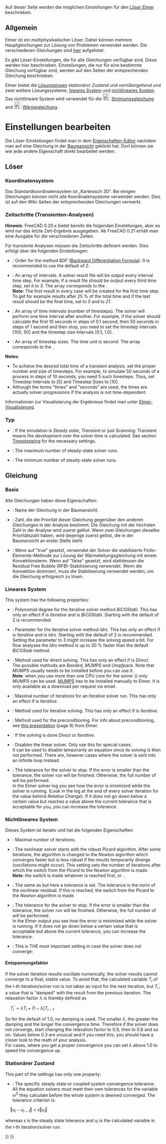 <languages/>
{{TOCright}}

Auf dieser Seite werden die möglichen Einstellungen für den [[FEM_SolverElmer|Löser Elmer]] beschrieben.

<span id="General"></span>
==Allgemein==

Elmer ist ein multiphysikalischer Löser. Daher können mehrere Hauptgleichungen zur Lösung von Problemen verwendet werden. Die verschiedenen Gleichungen sind [[FEM_SolverElmer/de#About_Equations|hier]] aufgelistet.

Es gibt Löser-Einstellungen, die für alle Gleichungen verfügbar sind. Diese werden hier beschrieben. Einstellungen, die nur für eine bestimmte Gleichung verfügbar sind, werden auf den Seiten der entsprechenden Gleichung beschrieben.

Elmer bietet die [[#Type|Lösungstypen]] ''stationärer Zustand'' und ''vorrübergehend'' und zwei weitere Lösungssysteme, [[#Linear_System|lineares System]] und [[#Nonlinear_System|nichtlineares System]]. Das nichtlineare System wird verwendet für die [[Image:FEM_EquationFlow.svg|24px]] [[FEM_EquationFlow/de|Strömungsgleichung]] and [[Image:FEM_EquationHeat.svg|24px]] [[FEM_EquationHeat/de|Wärmegleichung]].

<span id="Editing_Settings"></span>
=Einstellungen bearbeiten=

Die Löser-Einstellungen findet man in dem [[Property_editor/de|Eigenschaften-Editor]] nachdem man auf eine Gleichung in der [[Tree_view/de|Baumansicht]] geklickt hat. Dort können sie wie jede andere Eigenschaft direkt bearbeitet werden.

<span id="Solver"></span>
==Löser==

<span id="Coordinate_System"></span>
===Koordinatensystem===

Das Standardkoordinatensystem ist „Kartesisch 3D“. Bei einigen Gleichungen können nicht alle Koordinatensysteme verwendet werden. Dies ist auf den Wiki-Seiten der entsprechenden Gleichungen vermerkt.

<span id="Timestepping_(transient_analyses)"></span>
===Zeitschritte (Transienten-Analysen)===

'''Hinweis''': FreeCAD 0.20.x bietet bereits die folgenden Einstellungen, aber es wird nur das letzte Zeit-Ergebnis ausgegeben. Ab FreeCAD 0.21 erhält man eine Ausgabe für die verschiedenen Zeiten.

Für transiente Analysen müssen die Zeitschritte definiert werden. Dies erfolgt über die folgenden Einstellungen:

* {{PropertyData|BDFOrder}}: Order for the method ''BDF'' ([https://en.wikipedia.org/wiki/Backward_differentiation_formula Backward Differentiation Formula]). It is recommended to use the default of ''2''.
* {{PropertyData|Output Intervals}}: An array of intervals. A solver result file will be output every interval time step. For example, if a result file should be output every third time step, set it to ''3''. The array corresponds to the {{PropertyData|Timestep Intervals}}.</br>'''Note:''' The first result in every case will be created for the first time step. To get for example results after 25 % of the total time and if the last result should be the final time, set {{PropertyData|Output Intervals}} to ''5'' and {{PropertyData|Timestep Intervals}} to ''21''. {{Version|0.21}}
* {{PropertyData|Timestep Intervals}}: An array of time intervals (number of timesteps). The solver will perform one time interval after another. For example, if the solver should calculate the first 10 seconds in steps of 0.1 second, then 50 seconds in steps of 1 second and then stop, you need to set the timestep intervals [100, 50] and the timestep size intervals [0.1, 1.0].
* {{PropertyData|Timestep Sizes}}: An array of timestep sizes. The time unit is second. The array corresponds to the {{PropertyData|Timestep Intervals}}.

'''Notes:'''
* To achieve the desired total time of a transient analysis, set the proper number and size of timesteps. For example, to simulate 50 seconds of a process in steps of 10 seconds, you need 5 such timesteps. Thus, set Timestep Intervals to [5] and Timestep Sizes to [10].
* Although the terms "times" and "seconds" are used, the times are actually solver progressions if the analysis is not time-dependent.

Informationen zur Visualisierung der Ergebnisse findet man unter [[FEM_SolverElmer/de#Visualisierung|Elmer-Visualisierung]].

<span id="Type"></span>
===Typ===

* {{PropertyData|Simulation type}}: If the simulation is ''Steady state'', ''Transient'' or just ''Scanning''. Transient means the development over the solver time is calculated. See section [[#Timestepping_(transient_analyses)|Timestepping]] for the necessary settings.
* {{PropertyData|Steady State Max Iterations}}: The maximum number of steady-state solver runs.
* {{PropertyData|Steady State Min Iterations}}: The minimum number of steady-state solver runs.

<span id="Equation"></span>
==Gleichung==

<span id="Base"></span>
===Basis===

Alle Gleichungen haben diese Eigenschaften:
* {{PropertyData|Bezeichnung}}: Name der Gleichung in der Baumansicht.
* {{PropertyData|Priorität}}: Zahl, die die Priorität dieser Gleichung gegenüber den anderen Gleichungen in der Analyse bestimmt. Die Gleichung mit der höchsten Zahl in der Analyse wird zuerst gelöst. Wenn zwei Gleichungen dieselbe Prioritätszahl haben, wird diejenige zuerst gelöst, die in der Baumansicht an erster Stelle steht.
* {{PropertyData|Stabilisieren}}: Wenn auf "true" gesetzt, verwendet der Solver die stabilisierte Finite-Elemente-Methode zur Lösung der Wärmeleitungsgleichung mit einem Konvektionsterm. Wenn auf "false" gesetzt, wird stattdessen die Residual Free Bubble (RFB)-Stabilisierung verwendet. Wenn die Konvektion dominiert, muss die Stabilisierung verwendet werden, um die Gleichung erfolgreich zu lösen.

<span id="Linear_System"></span>
===Lineares System===

This system has the following properties:
* {{PropertyData|BiCGstabl Degree}}: Polynomial degree for the iterative solver method ''BiCGStabl ''. This has only an effect if {{PropertyData|Linear Solver Type}} is ''Iterative'' and {{PropertyData|Linear Iterative Method}} is ''BiCGStabl''. Starting with the default of 2 is recommended.
* {{PropertyData|Idrs Parameter}}: Parameter for the iterative solver method ''Idrs ''. This has only an effect if {{PropertyData|Linear Solver Type}} is ''Iterative'' and {{PropertyData|Linear Iterative Method}} is ''Idrs''. Starting with the default of 2 is recommended. Setting the parameter to 3 might increase the solving speed a bit. For flow analyses the ''Idrs'' method is up to 30&nbsp;% faster than the default ''BiCGStab'' method.
* {{PropertyData|Linear Direct Method}}: Method used for direct solving. This has only an effect if {{PropertyData|Linear Solver Type}} is ''Direct''.</br>The possible methods are ''Banded'', ''MUMPS'' and ''Umpfpack''. Note that ''MUMPS'' usually needs to be installed before you can use it.</br>'''Note''': when you use more than one CPU core for the solver ({{Version|0.21}}) only ''MUMPS'' can be used. [https://mumps-solver.org/ MUMPS] has to be installed manually to Elmer. It is only available as a download per request via email.
* {{PropertyData|Linear Iterations}}: Maximal number of iterations for an iterative solver run. This has only an effect if {{PropertyData|Linear Solver Type}} is ''Iterative''.
* {{PropertyData|Linear Iterative Method}}: Method used for iterative solving. This has only an effect if {{PropertyData|Linear Solver Type}} is ''Iterative''.
* {{PropertyData|Linear Preconditioning}}: Method used for the preconditioning. For info about preconditioning, see [http://www.nic.funet.fi/index/elmer/slides/ElmerLinearSolvers.pdf this presentation] (page 8) from Elmer. 
* {{PropertyData|Linear Solver Type}}: If the solving is done ''Direct'' or ''Iterative''.
* {{PropertyData|Linear System Solver Disabled}}: Disables the linear solver. Only use this for special cases.</br>It can be used to disable temporarily an equation since its solving is then not performed. There are, however cases where the solver is sent into an infinite loop instead.
* {{PropertyData|Linear Tolerance}}: The tolerance for the solver to stop. If the error is smaller than the tolerance, the solver run will be finished. Otherwise, the full number of {{PropertyData|Linear Iterations}} will be performed.</br>In the Elmer solver log you see how the error is minimized while the solver is running. (Look in the log at the end of every solver iteration for the value behind ''Relative Change''). If it does not go down below a certain value but reaches a value above the current tolerance that is acceptable for you, you can increase the tolerance.

<span id="Nonlinear_System"></span>
===Nichtlineares System===

Dieses System ist iterativ und hat die folgenden Eigenschaften:

* {{PropertyData|Nonlinear Iterations}}: Maximal number of iterations.
* {{PropertyData|Nonlinear Newton After Iterations}}: The nonlinear solver starts with the robust ''Picard'' algorithm. After some iterations, the algorithm is changed to the ''Newton'' algorithm which converges faster but is less robust if the results temporarily diverge (oscillations might occur). This setting sets the number of iterations after which the switch from the ''Picard'' to the ''Newton'' algorithm is made.</br>'''Note''': the switch is made whatever is reached first, {{PropertyData|Nonlinear Newton After Iterations}} or {{PropertyData|Nonlinear Newton After Tolerance}}.
* {{PropertyData|Nonlinear Newton After Tolerance}}: The same as {{PropertyData|Nonlinear Newton After Iterations}} but here a tolerance is set. The tolerance is the norm of the nonlinear residual. If this is reached, the switch from the ''Picard'' to the ''Newton'' algorithm is made.
* {{PropertyData|Nonlinear Tolerance}}: The tolerance for the solver to stop. If the error is smaller than the tolerance, the solver run will be finished. Otherwise, the full number of {{PropertyData|Nonlinear Iterations}} will be performed.</br>In the Elmer output you see how the error is minimized while the solver is running. If it does not go down below a certain value that is acceptable but above the current tolerance, you can increase the tolerance.
* {{PropertyData|Relaxation Factor}}: This is THE most important setting in case the solver does not converge:

<span id="Relaxation_Factor"></span>
====Entspannungsfaktor====

If the solver iteration results oscillate numerically, the solver results cannot converge to a final, stable value. To avoid that, the calculated variable <math>T_{i}</math> of the i-th iteration/solver run is not taken as input for the next iteration, but <math>T_{i}^{'}</math>, a value that is "damped" with the result from the previous iteration. The relaxation factor <math>\lambda</math> is thereby defined as

<math>\quad
T_{i}^{'} = \lambda T_{i}+\left(1-\lambda\right)T_{i-1}
</math>

So for the default of 1.0, no damping is used. The smaller <math>\lambda</math>, the greater the damping and the longer the convergence time. Therefore if the solver does not converge, start changing the relaxation factor to 0.9, then to 0.8 and so on. Values below 0.3 are unusual and if you need this, you should have a closer look to the math of your analysis.</br>
For cases, where you get a proper convergence you can set <math>\lambda</math> above 1.0 to speed the convergence up.

<span id="Steady_State"></span>
===Stationärer Zustand===

This part of the settings has only one property:
* {{PropertyData|Steady State Tolerance}}: The specific steady state or coupled system convergence tolerance. All the equation solvers must meet their own tolerances for the variable  <math>\omega^2</math> they calculate before the whole system is deemed converged. The tolerance criterion is:
<math>\quad
\left\Vert u_{i}-u_{i-1}\right\Vert <\epsilon\left\Vert u_{i}\right\Vert 
</math>

whereas  <math>\epsilon</math> is the steady state tolerance and <math>u_{i}</math> is the calculated variable in the i-th iteration/solver run.


 
{{FEM_Tools_navi{{#translation:}}}}
{{Userdocnavi{{#translation:}}}}